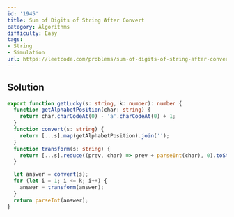 ```yaml
---
id: '1945'
title: Sum of Digits of String After Convert
category: Algorithms
difficulty: Easy
tags:
- String
- Simulation
url: https://leetcode.com/problems/sum-of-digits-of-string-after-convert
---
```


## Solution

```typescript filename="solution.ts" copy
export function getLucky(s: string, k: number): number {
  function getAlphabetPosition(char: string) {
    return char.charCodeAt(0) - 'a'.charCodeAt(0) + 1;
  }
  function convert(s: string) {
    return [...s].map(getAlphabetPosition).join('');
  }
  function transform(s: string) {
    return [...s].reduce((prev, char) => prev + parseInt(char), 0).toString();
  }

  let answer = convert(s);
  for (let i = 1; i <= k; i++) {
    answer = transform(answer);
  }
  return parseInt(answer);
}
```

